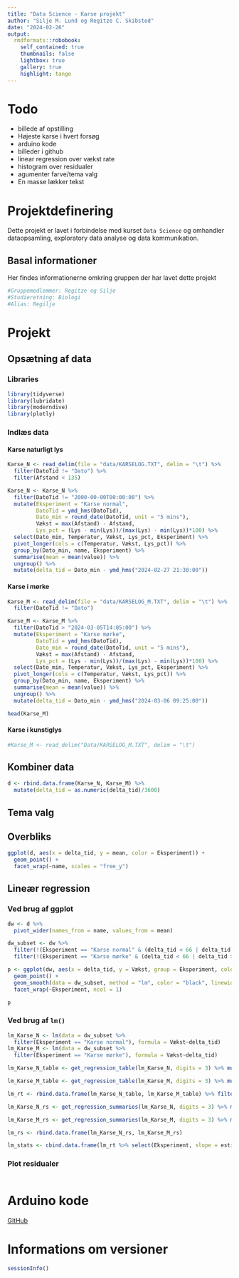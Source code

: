 ```yaml
---
title: "Data Science - Karse projekt"
author: "Silje M. Lund og Regitze C. Skibsted"
date: "2024-02-26"
output: 
  rmdformats::robobook:
    self_contained: true
    thumbnails: false
    lightbox: true
    gallery: true
    highlight: tango
---
```


# Todo

-   billede af opstilling
-   Højeste karse i hvert forsøg
-   arduino kode
-   billeder i github
-   linear regression over vækst rate
-   histogram over residualer
-   agumenter farve/tema valg
-   En masse lækker tekst


# Projektdefinering

Dette projekt er lavet i forbindelse med kurset `Data Science` og omhandler dataopsamling, exploratory data analyse og data kommunikation.

## Basal informationer

Her findes informationerne omkring gruppen der har lavet dette projekt

```r
#Gruppemedlemmer: Regitze og Silje
#Studieretning: Biologi
#Alias: Regilje
```

# Projekt

## Opsætning af data

### Libraries

```r
library(tidyverse)
library(lubridate)
library(moderndive)
library(plotly)
```

### Indlæs data
#### Karse naturligt lys
```r
Karse_N <- read_delim(file = "data/KARSELOG.TXT", delim = "\t") %>% 
  filter(DatoTid != "Dato") %>% 
  filter(Afstand < 135)

Karse_N <- Karse_N %>% 
  filter(DatoTid != "2000-00-00T00:00:00") %>% 
  mutate(Eksperiment = "Karse normal",
         DatoTid = ymd_hms(DatoTid),
         Dato_min = round_date(DatoTid, unit = "5 mins"),
         Vækst = max(Afstand) - Afstand,
         Lys_pct = (Lys - min(Lys))/(max(Lys) - min(Lys))*100) %>% 
  select(Dato_min, Temperatur, Vækst, Lys_pct, Eksperiment) %>% 
  pivot_longer(cols = c(Temperatur, Vækst, Lys_pct)) %>% 
  group_by(Dato_min, name, Eksperiment) %>% 
  summarise(mean = mean(value)) %>% 
  ungroup() %>% 
  mutate(delta_tid = Dato_min - ymd_hms("2024-02-27 21:30:00"))
```

#### Karse i mørke
```r
Karse_M <- read_delim(file = "data/KARSELOG_M.TXT", delim = "\t") %>% 
  filter(DatoTid != "Dato")

Karse_M <- Karse_M %>% 
  filter(DatoTid > "2024-03-05T14:05:00") %>% 
  mutate(Eksperiment = "Karse mørke",
         DatoTid = ymd_hms(DatoTid),
         Dato_min = round_date(DatoTid, unit = "5 mins"),
         Vækst = max(Afstand) - Afstand,
         Lys_pct = (Lys - min(Lys))/(max(Lys) - min(Lys))*100) %>% 
  select(Dato_min, Temperatur, Vækst, Lys_pct, Eksperiment) %>% 
  pivot_longer(cols = c(Temperatur, Vækst, Lys_pct)) %>% 
  group_by(Dato_min, name, Eksperiment) %>% 
  summarise(mean = mean(value)) %>% 
  ungroup() %>% 
  mutate(delta_tid = Dato_min - ymd_hms("2024-03-06 09:25:00"))

head(Karse_M)
```

#### Karse i kunstiglys
```r
#Karse_M <- read_delim("Data/KARSELOG_M.TXT", delim = "\t")
```

## Kombiner data
```r
d <- rbind.data.frame(Karse_N, Karse_M) %>% 
  mutate(delta_tid = as.numeric(delta_tid)/3600)
```


## Tema valg


## Overbliks
```r
ggplot(d, aes(x = delta_tid, y = mean, color = Eksperiment)) +
  geom_point() +
  facet_wrap(~name, scales = "free_y")
```

## Lineær regression
### Ved brug af ggplot

```r
dw <- d %>% 
  pivot_wider(names_from = name, values_from = mean)

dw_subset <- dw %>% 
  filter(!(Eksperiment == "Karse normal" & (delta_tid < 66 | delta_tid > 90))) %>%
  filter(!(Eksperiment == "Karse mørke" & (delta_tid < 66 | delta_tid > 90)))

p <- ggplot(dw, aes(x = delta_tid, y = Vækst, group = Eksperiment, color = Eksperiment)) +
  geom_point() +
  geom_smooth(data = dw_subset, method = "lm", color = "black", linewidth = 1, se = F) +
  facet_wrap(~Eksperiment, ncol = 1)

p
```

### Ved brug af `lm()`

```r
lm_Karse_N <- lm(data = dw_subset %>%
  filter(Eksperiment == "Karse normal"), formula = Vækst~delta_tid)
lm_Karse_M <- lm(data = dw_subset %>%
  filter(Eksperiment == "Karse mørke"), formula = Vækst~delta_tid)
```

```r
lm_Karse_N_table <- get_regression_table(lm_Karse_N, digits = 3) %>% mutate(Eksperiment = "Karse normal")

lm_Karse_M_table <- get_regression_table(lm_Karse_M, digits = 3) %>% mutate(Eksperiment = "Karse mørke")

lm_rt <- rbind.data.frame(lm_Karse_N_table, lm_Karse_M_table) %>% filter(term == "delta_tid")

lm_Karse_N_rs <- get_regression_summaries(lm_Karse_N, digits = 3) %>% mutate(Eksperiment = "Karse normal")

lm_Karse_M_rs <- get_regression_summaries(lm_Karse_M, digits = 3) %>% mutate(Eksperiment = "Karse mørke")

lm_rs <- rbind.data.frame(lm_Karse_N_rs, lm_Karse_M_rs)

lm_stats <- cbind.data.frame(lm_rt %>% select(Eksperiment, slope = estimate, lower_ci, upper_ci), lm_rs %>% select(r_squared))
```

### Plot residualer
```r

```





# Arduino kode

[GitHub](https://github.com/SiaLemons/Karse_DS2024)

# Informations om versioner

```r
sessionInfo()
```
